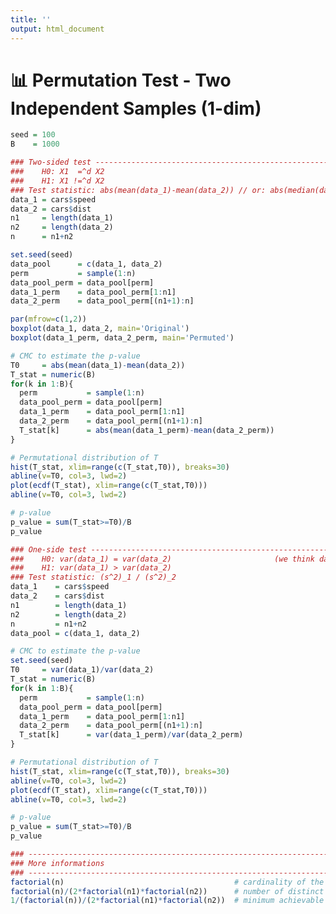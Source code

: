 ```yaml
---
title: ''
output: html_document
---
```


# 📊 **Permutation Test - Two Independent Samples (1-dim)**

```r
seed = 100
B    = 1000

### Two-sided test ------------------------------------------------------------------------
###    H0: X1  =^d X2
###    H1: X1 !=^d X2
### Test statistic: abs(mean(data_1)-mean(data_2)) // or: abs(median(data_1)-median(data_2))
data_1 = cars$speed
data_2 = cars$dist
n1     = length(data_1)
n2     = length(data_2)
n      = n1+n2

set.seed(seed)
data_pool      = c(data_1, data_2)
perm           = sample(1:n)
data_pool_perm = data_pool[perm]
data_1_perm    = data_pool_perm[1:n1]
data_2_perm    = data_pool_perm[(n1+1):n]

par(mfrow=c(1,2))
boxplot(data_1, data_2, main='Original')
boxplot(data_1_perm, data_2_perm, main='Permuted')

# CMC to estimate the p-value 
T0     = abs(mean(data_1)-mean(data_2))
T_stat = numeric(B)
for(k in 1:B){
  perm           = sample(1:n)
  data_pool_perm = data_pool[perm]
  data_1_perm    = data_pool_perm[1:n1]
  data_2_perm    = data_pool_perm[(n1+1):n]
  T_stat[k]      = abs(mean(data_1_perm)-mean(data_2_perm))
}

# Permutational distribution of T
hist(T_stat, xlim=range(c(T_stat,T0)), breaks=30)
abline(v=T0, col=3, lwd=2)
plot(ecdf(T_stat), xlim=range(c(T_stat,T0)))
abline(v=T0, col=3, lwd=2)

# p-value
p_value = sum(T_stat>=T0)/B
p_value

### One-side test -------------------------------------------------------------------------
###    H0: var(data_1) = var(data_2)                       (we think data_1 has higher var)
###    H1: var(data_1) > var(data_2)
### Test statistic: (s^2)_1 / (s^2)_2
data_1    = cars$speed
data_2    = cars$dist
n1        = length(data_1)
n2        = length(data_2)
n         = n1+n2
data_pool = c(data_1, data_2)

# CMC to estimate the p-value 
set.seed(seed)
T0     = var(data_1)/var(data_2)
T_stat = numeric(B)
for(k in 1:B){
  perm           = sample(1:n)
  data_pool_perm = data_pool[perm]
  data_1_perm    = data_pool_perm[1:n1]
  data_2_perm    = data_pool_perm[(n1+1):n]
  T_stat[k]      = var(data_1_perm)/var(data_2_perm)
}

# Permutational distribution of T
hist(T_stat, xlim=range(c(T_stat,T0)), breaks=30)
abline(v=T0, col=3, lwd=2)
plot(ecdf(T_stat), xlim=range(c(T_stat,T0)))
abline(v=T0, col=3, lwd=2)

# p-value
p_value = sum(T_stat>=T0)/B
p_value

### ---------------------------------------------------------------------------------------
### More informations
### ---------------------------------------------------------------------------------------
factorial(n)                                      # cardinality of the permutational space
factorial(n)/(2*factorial(n1)*factorial(n2))      # number of distinct values of T
1/(factorial(n))/(2*factorial(n1)*factorial(n2))  # minimum achievable p-value
```